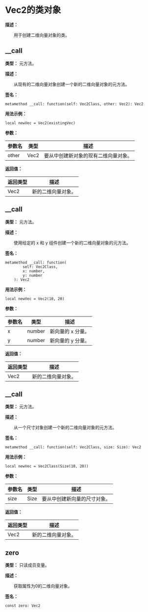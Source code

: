 # Vec2的类对象

**描述：**

&emsp;&emsp;用于创建二维向量对象的类。

## __call

**类型：** 元方法。

**描述：**

&emsp;&emsp;从现有的二维向量对象创建一个新的二维向量对象的元方法。

**签名：**
```tl
metamethod __call: function(self: Vec2Class, other: Vec2): Vec2
```

**用法示例：**
```tl
local newVec = Vec2(existingVec)
```

**参数：**

| 参数名 | 类型 | 描述 |
| --- | --- | --- |
| other | Vec2 | 要从中创建新对象的现有二维向量对象。 |

**返回值：**

| 返回类型 | 描述 |
| --- | --- |
| Vec2 | 新的二维向量对象。 |

## __call

**类型：** 元方法。

**描述：**

&emsp;&emsp;使用给定的 x 和 y 组件创建一个新的二维向量对象的元方法。

**签名：**
```tl
metamethod __call: function(
		self: Vec2Class,
		x: number,
		y: number
	): Vec2
```

**用法示例：**
```tl
local newVec = Vec2(10, 20)
```

**参数：**

| 参数名 | 类型 | 描述 |
| --- | --- | --- |
| x | number | 新向量的 x 分量。 |
| y | number | 新向量的 y 分量。 |

**返回值：**

| 返回类型 | 描述 |
| --- | --- |
| Vec2 | 新的二维向量对象。 |

## __call

**类型：** 元方法。

**描述：**

&emsp;&emsp;从一个尺寸对象创建一个新的二维向量对象的元方法。

**签名：**
```tl
metamethod __call: function(self: Vec2Class, size: Size): Vec2
```

**用法示例：**
```tl
local newVec = Vec2Class(Size(10, 20))
```

**参数：**

| 参数名 | 类型 | 描述 |
| --- | --- | --- |
| size | Size | 要从中创建新向量的尺寸对象。 |

**返回值：**

| 返回类型 | 描述 |
| --- | --- |
| Vec2 | 新的二维向量对象。 |

## zero

**类型：** 只读成员变量。

**描述：**

&emsp;&emsp;获取属性为0的二维向量对象。

**签名：**
```tl
const zero: Vec2
```
